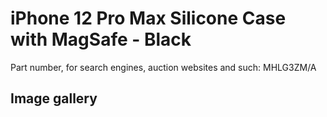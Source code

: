 # iPhone 12 Pro Max Silicone Case with MagSafe - Black

Part number, for search engines, auction websites and such: MHLG3ZM/A

## Image gallery

<div style={{ width: "768px" }}>
  <GalleryComponent
    images={[
      {
        original: "/everysource/MHLG3",
        thumbnail: "/everypreview/MHLG3",
      },
      {
        original: "/everysource/MHLG3_AV1",
        thumbnail: "/everypreview/MHLG3_AV1",
      },
      {
        original: "/everysource/MHLG3_AV2",
        thumbnail: "/everypreview/MHLG3_AV2",
      },
      {
        original: "/everysource/MHLG3_AV3",
        thumbnail: "/everypreview/MHLG3_AV3",
      }
    ]}
  />
</div>